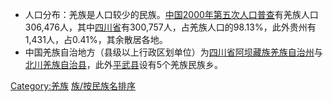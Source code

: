 [[Category:羌族|Category:羌族]]
[[Category:中国少数民族聚居地|族/按民族名排序]]
{{catmore|羌族}}
* 人口分布：羌族是人口较少的民族。[[中华人民共和国|中国]][[2000年|2000年]][[中华人民共和国第五次全国人口普查|第五次人口普查]]有羌族人口306,476人，其中[[四川省|四川省]]有300,757人，占羌族人口的98.13%，此外贵州有1,431人，占0.41%，其余散居各地。
* 中国羌族自治地方（县级以上行政区划单位）为[[四川省|四川省]][[阿坝藏族羌族自治州|阿坝藏族羌族自治州]]与[[北川羌族自治县|北川羌族自治县]]，此外[[平武县|平武县]]设有5个羌族民族乡。